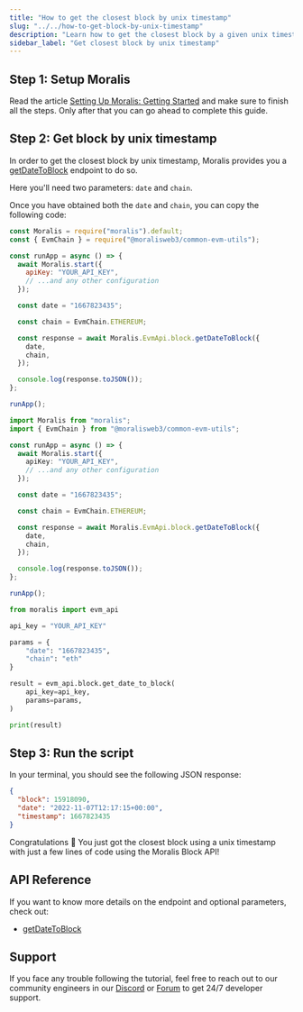 ```yaml
---
title: "How to get the closest block by unix timestamp"
slug: "../../how-to-get-block-by-unix-timestamp"
description: "Learn how to get the closest block by a given unix timestamp using Moralis Block API."
sidebar_label: "Get closest block by unix timestamp"
---
```


## Step 1: Setup Moralis

Read the article [Setting Up Moralis: Getting Started](/web3-data-api/evm/get-your-api-key) and make sure to finish all the steps. Only after that you can go ahead to complete this guide.

## Step 2: Get block by unix timestamp

In order to get the closest block by unix timestamp, Moralis provides you a [getDateToBlock](/web3-data-api/evm/reference/get-date-to-block) endpoint to do so.

Here you'll need two parameters: `date` and `chain`.

Once you have obtained both the `date` and `chain`, you can copy the following code:


<Tabs groupId="programming-language">
  <TabItem value="javascript" label="index.js (JavaScript)" default>

```javascript index.js
const Moralis = require("moralis").default;
const { EvmChain } = require("@moralisweb3/common-evm-utils");

const runApp = async () => {
  await Moralis.start({
    apiKey: "YOUR_API_KEY",
    // ...and any other configuration
  });

  const date = "1667823435";

  const chain = EvmChain.ETHEREUM;

  const response = await Moralis.EvmApi.block.getDateToBlock({
    date,
    chain,
  });

  console.log(response.toJSON());
};

runApp();
```

</TabItem>
<TabItem value="typescript" label="index.ts (TypeScript)">

```typescript index.ts
import Moralis from "moralis";
import { EvmChain } from "@moralisweb3/common-evm-utils";

const runApp = async () => {
  await Moralis.start({
    apiKey: "YOUR_API_KEY",
    // ...and any other configuration
  });

  const date = "1667823435";

  const chain = EvmChain.ETHEREUM;

  const response = await Moralis.EvmApi.block.getDateToBlock({
    date,
    chain,
  });

  console.log(response.toJSON());
};

runApp();
```

</TabItem>
<TabItem value="python" label="index.py (Python)">

```python index.py
from moralis import evm_api

api_key = "YOUR_API_KEY"

params = {
    "date": "1667823435",
    "chain": "eth"
}

result = evm_api.block.get_date_to_block(
    api_key=api_key,
    params=params,
)

print(result)
```

</TabItem>
</Tabs>

## Step 3: Run the script


<RunTheScript />

In your terminal, you should see the following JSON response:

```json
{
  "block": 15918090,
  "date": "2022-11-07T12:17:15+00:00",
  "timestamp": 1667823435
}
```

Congratulations 🥳 You just got the closest block using a unix timestamp with just a few lines of code using the Moralis Block API!

## API Reference

If you want to know more details on the endpoint and optional parameters, check out:


  - <a href="/web3-data-api/evm/reference/get-date-to-block">getDateToBlock</a>


## Support

If you face any trouble following the tutorial, feel free to reach out to our community engineers in our [Discord](https://moralis.io/discord) or [Forum](https://forum.moralis.io) to get 24/7 developer support.
